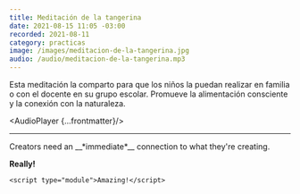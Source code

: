 ```yaml
---
title: Meditación de la tangerina
date: 2021-08-15 11:05 -03:00
recorded: 2021-08-11
category: practicas
image: /images/meditacion-de-la-tangerina.jpg
audio: /audio/meditacion-de-la-tangerina.mp3
---
```

Esta meditación la comparto para que los niños la puedan realizar en familia o con el docente en su grupo escolar. Promueve la alimentación consciente y la conexión con la naturaleza.

<AudioPlayer {...frontmatter}/>

---

<Quote author="Bret Victor" client:idle>
  Creators need an __*immediate*__ connection to what they're creating.

  <b>Really!</b>
</Quote>

```
<script type="module">Amazing!</script>
```
